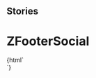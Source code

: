 
## Stories

<Meta title="Footer/ZFooterSocial" component="z-footer-social" />

# ZFooterSocial

<Preview>
  <Story name="ZFooterSocial">
    {html` <div style="background: #ccc;">
      <z-footer-social
        href="${text("href", "https://www.zanichelli.it")}"
        icon="${text(
          "icon",
          "https://staticmy.zanichelli.it/footer/images/png/facebook.png"
        )}"
        description="${text("description", "Facebook")}"
      >
      </z-footer-social>
    </div>`}
  </Story>
</Preview>

<Props of="z-footer-social" />
